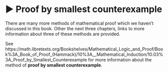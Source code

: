 # ▶ Proof by smallest counterexample 

There are many more methods of mathematical proof which we haven't discussed in this book. Other the next three chapters, links to more information about three of these methods are provided.

See https://math.libretexts.org/Bookshelves/Mathematical_Logic_and_Proof/Book%3A_Book_of_Proof_(Hammack)/10%3A__Mathematical_Induction/10.03%3A_Proof_by_Smallest_Counterexample for more information about the method of **proof by smallest counterexample**.
